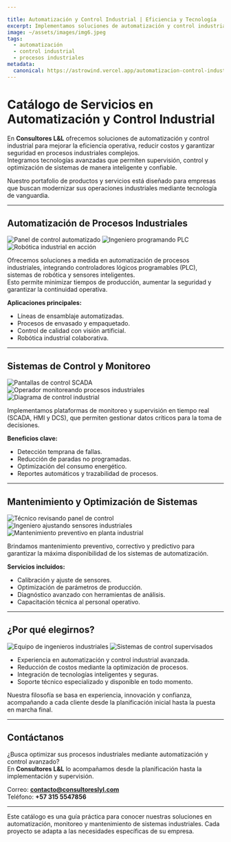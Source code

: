 ```yaml
---

title: Automatización y Control Industrial | Eficiencia y Tecnología
excerpt: Implementamos soluciones de automatización y control industrial que optimizan procesos, aumentan productividad y garantizan seguridad en operaciones industriales.
image: ~/assets/images/img6.jpeg
tags:
  - automatización
  - control industrial
  - procesos industriales
metadata:
  canonical: https://astrowind.vercel.app/automatizacion-control-industrial
---
```



# Catálogo de Servicios en Automatización y Control Industrial

En **Consultores L&L** ofrecemos soluciones de automatización y control industrial para mejorar la eficiencia operativa, reducir costos y garantizar seguridad en procesos industriales complejos.  
Integramos tecnologías avanzadas que permiten supervisión, control y optimización de sistemas de manera inteligente y confiable.  

Nuestro portafolio de productos y servicios está diseñado para empresas que buscan modernizar sus operaciones industriales mediante tecnología de vanguardia.  

---

## Automatización de Procesos Industriales

<Image src={img9} alt="Panel de control automatizado" />
<Image src={img20} alt="Ingeniero programando PLC" />
<Image src={img33} alt="Robótica industrial en acción" />

Ofrecemos soluciones a medida en automatización de procesos industriales, integrando controladores lógicos programables (PLC), sistemas de robótica y sensores inteligentes.  
Esto permite minimizar tiempos de producción, aumentar la seguridad y garantizar la continuidad operativa.  

**Aplicaciones principales:**  
- Líneas de ensamblaje automatizadas.  
- Procesos de envasado y empaquetado.  
- Control de calidad con visión artificial.  
- Robótica industrial colaborativa.  

---

## Sistemas de Control y Monitoreo

<Image src={img23} alt="Pantallas de control SCADA" />
<Image src={img14} alt="Operador monitoreando procesos industriales" />
<Image src={img45} alt="Diagrama de control industrial" />

Implementamos plataformas de monitoreo y supervisión en tiempo real (SCADA, HMI y DCS), que permiten gestionar datos críticos para la toma de decisiones.  

**Beneficios clave:**  
- Detección temprana de fallas.  
- Reducción de paradas no programadas.  
- Optimización del consumo energético.  
- Reportes automáticos y trazabilidad de procesos.  

---

## Mantenimiento y Optimización de Sistemas

<Image src={img28} alt="Técnico revisando panel de control" />
<Image src={img41} alt="Ingeniero ajustando sensores industriales" />
<Image src={img50} alt="Mantenimiento preventivo en planta industrial" />

Brindamos mantenimiento preventivo, correctivo y predictivo para garantizar la máxima disponibilidad de los sistemas de automatización.  

**Servicios incluidos:**  
- Calibración y ajuste de sensores.  
- Optimización de parámetros de producción.  
- Diagnóstico avanzado con herramientas de análisis.  
- Capacitación técnica al personal operativo.  

---

## ¿Por qué elegirnos?

<Image src={img37} alt="Equipo de ingenieros industriales" />
<Image src={img54} alt="Sistemas de control supervisados" />

- Experiencia en automatización y control industrial avanzada.  
- Reducción de costos mediante la optimización de procesos.  
- Integración de tecnologías inteligentes y seguras.  
- Soporte técnico especializado y disponible en todo momento.  

Nuestra filosofía se basa en experiencia, innovación y confianza, acompañando a cada cliente desde la planificación inicial hasta la puesta en marcha final.  

---

## Contáctanos

¿Busca optimizar sus procesos industriales mediante automatización y control avanzado?  
En **Consultores L&L** lo acompañamos desde la planificación hasta la implementación y supervisión.

Correo: **contacto@consultoreslyl.com**  
Teléfono: **+57 315 5547856**  

---

Este catálogo es una guía práctica para conocer nuestras soluciones en automatización, monitoreo y mantenimiento de sistemas industriales. Cada proyecto se adapta a las necesidades específicas de su empresa.
